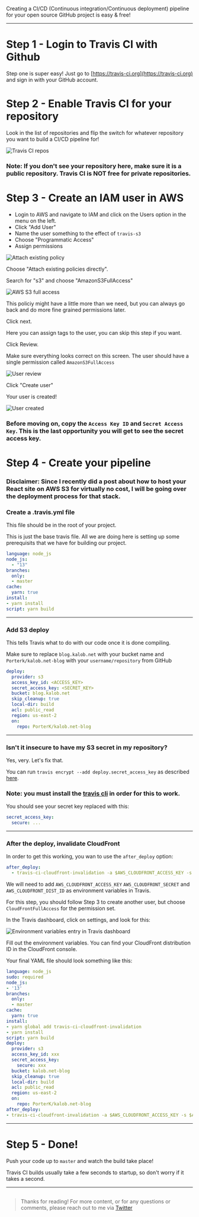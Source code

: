 
Creating a CI/CD (Continuous integration/Continuous deployment) pipeline for your open source GitHub project is easy & free!

----

# Step 1 - Login to Travis CI with Github

Step one is super easy! Just go to [https://travis-ci.org](https://travis-ci.org) and sign in with your GitHub account.

# Step 2 - Enable Travis CI for your repository

Look in the list of repositories and flip the switch for whatever repository you want to build a CI/CD pipeline for!

<img src={Repos} alt="Travis CI repos" />

### Note: If you don't see your repository here, make sure it is a public repository. Travis CI is NOT free for private repositories.

# Step 3 - Create an IAM user in AWS

- Login to AWS and navigate to IAM and click on the Users option in the menu on the left.
- Click "Add User"
- Name the user something to the effect of `travis-s3`
- Choose "Programmatic Access"
- Assign permissions

<img src={AttachExisting} alt="Attach existing policy" />

Choose "Attach existing policies directly".

Search for "s3" and choose "AmazonS3FullAccess"

<img src={S3FullAccess} alt="AWS S3 full access" />

This policiy might have a little more than we need, but you can always go back and do more fine grained permissions later.

Click next.

Here you can assign tags to the user, you can skip this step if you want.

Click Review.

Make sure everything looks correct on this screen. The user should have a single permission called `AmazonS3FullAccess`

<img src={Review} alt="User review" />

Click "Create user"

Your user is created!

<img src={Created} alt="User created" />

### Before moving on, copy the `Access Key ID` and `Secret Access Key`. This is the last opportunity you will get to see the secret access key.

# Step 4 - Create your pipeline

### Disclaimer: Since I recently did a post about how to host your React site on AWS S3 for virtually no cost, I will be going over the deployment process for that stack.

### Create a .travis.yml file

This file should be in the root of your project.

This is just the base travis file. All we are doing here is setting up some prerequisits that we have for building our project.

```yaml
language: node_js
node_js:
  - "13"
branches:
  only:
  - master
cache:
  yarn: true
install:
- yarn install
script: yarn build
```

----

### Add S3 deploy

This tells Travis what to do with our code once it is done compiling.

Make sure to replace `blog.kalob.net` with your bucket name and `Porterk/kalob.net-blog` with your `username/repository` from GitHub

```yaml
deploy:
  provider: s3
  access_key_id: <ACCESS_KEY>
  secret_access_key: <SECRET_KEY>
  bucket: blog.kalob.net
  skip_cleanup: true
  local-dir: build
  acl: public_read
  region: us-east-2
  on:
    repo: PorterK/kalob.net-blog
```

----

### Isn't it insecure to have my S3 secret in my repository?

Yes, very. Let's fix that.

You can run `travis encrypt --add deploy.secret_access_key` as described [here](https://docs.travis-ci.com/user/deployment/s3/).

### Note: you must install the [travis cli](https://github.com/travis-ci/travis.rb#readme) in order for this to work.

You should see your secret key replaced with this:

```yaml
secret_access_key:
  secure: ...
```

---

### After the deploy, invalidate CloudFront

In order to get this working, you wan to use the `after_deploy` option:

```yaml
after_deploy:
  - travis-ci-cloudfront-invalidation -a $AWS_CLOUDFRONT_ACCESS_KEY -s $AWS_CLOUDFRONT_SECRET -c $AWS_CLOUDFRONT_DIST_ID -i '/*' -b $TRAVIS_BRANCH -p $TRAVIS_PULL_REQUEST
```

We will need to add `AWS_CLOUDFRONT_ACCESS_KEY` `AWS_CLOUDFRONT_SECRET` and `AWS_CLOUDFRONT_DIST_ID` as environment variables in Travis.

For this step, you should follow Step 3 to create another user, but choose `CloudFrontFullAccess` for the permission set.

In the Travis dashboard, click on settings, and look for this:

<img src={EnvVars} alt="Environment variables entry in Travis dashboard" />

Fill out the environment variables. You can find your CloudFront distribution ID in the CloudFront console.

Your final YAML file should look something like this:

```yaml
language: node_js
sudo: required
node_js:
- '13'
branches:
  only:
  - master
cache:
  yarn: true
install:
- yarn global add travis-ci-cloudfront-invalidation
- yarn install
script: yarn build
deploy:
  provider: s3
  access_key_id: xxx
  secret_access_key:
    secure: xxx
  bucket: kalob.net-blog
  skip_cleanup: true
  local-dir: build
  acl: public_read
  region: us-east-2
  on:
    repo: PorterK/kalob.net-blog
after_deploy:
- travis-ci-cloudfront-invalidation -a $AWS_CLOUDFRONT_ACCESS_KEY -s $AWS_CLOUDFRONT_SECRET -c $AWS_CLOUDFRONT_DIST_ID -i '/*' -b $TRAVIS_BRANCH -p $TRAVIS_PULL_REQUEST

```

----

# Step 5 - Done!

Push your code up to `master` and watch the build take place!

Travis CI builds usually take a few seconds to startup, so don't worry if it takes a second.

----

> ##

>Thanks for reading! For more content, or for any questions or comments, please reach out to me via [Twitter](https://twitter.com/porter_kalob)
